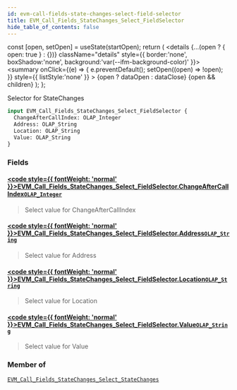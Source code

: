 ```yaml
---
id: evm-call-fields-state-changes-select-field-selector
title: EVM_Call_Fields_StateChanges_Select_FieldSelector
hide_table_of_contents: false
---
```







  const [open, setOpen] = useState(startOpen);
  return (
    <details {...(open ? { open: true } : {})} className="details" style={{ border:'none', boxShadow:'none', background:'var(--ifm-background-color)' }}>
      <summary
        onClick={(e) => {
          e.preventDefault();
          setOpen((open) => !open);
        }}
        style={{ listStyle:'none' }}
      >
      {open ? dataOpen : dataClose}
      </summary>
      {open && children}
    </details>
  );
};




Selector for StateChanges


```graphql
input EVM_Call_Fields_StateChanges_Select_FieldSelector {
  ChangeAfterCallIndex: OLAP_Integer
  Address: OLAP_String
  Location: OLAP_String
  Value: OLAP_String
}
```




### Fields

#### [<code style={{ fontWeight: 'normal' }}>EVM_Call_Fields_StateChanges_Select_FieldSelector.<b>ChangeAfterCallIndex</b></code>](#)<Bullet />[`OLAP_Integer`](/docs/graphql-reference/inputs/olap-integer) <Badge class="secondary" text="input"/>
> Select value for ChangeAfterCallIndex
> 

#### [<code style={{ fontWeight: 'normal' }}>EVM_Call_Fields_StateChanges_Select_FieldSelector.<b>Address</b></code>](#)<Bullet />[`OLAP_String`](/docs/graphql-reference/inputs/olap-string) <Badge class="secondary" text="input"/>
> Select value for Address
> 

#### [<code style={{ fontWeight: 'normal' }}>EVM_Call_Fields_StateChanges_Select_FieldSelector.<b>Location</b></code>](#)<Bullet />[`OLAP_String`](/docs/graphql-reference/inputs/olap-string) <Badge class="secondary" text="input"/>
> Select value for Location
> 

#### [<code style={{ fontWeight: 'normal' }}>EVM_Call_Fields_StateChanges_Select_FieldSelector.<b>Value</b></code>](#)<Bullet />[`OLAP_String`](/docs/graphql-reference/inputs/olap-string) <Badge class="secondary" text="input"/>
> Select value for Value
> 



### Member of

[`EVM_Call_Fields_StateChanges_Select_StateChanges`](/docs/graphql-reference/inputs/evm-call-fields-state-changes-select-state-changes)  <Badge class="secondary" text="input"/>


